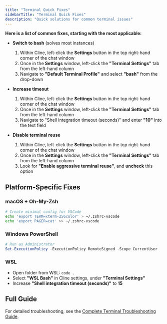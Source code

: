 ```yaml
---
title: "Terminal Quick Fixes"
sidebarTitle: "Terminal Quick Fixes"
description: "Quick solutions for common terminal issues"
---
```


**Here is a list of common fixes, starting with the most applicable:**

-   **Switch to bash** (solves most instances)

    1. Within Cline, left-click the **Settings** button in the top right-hand corner of the chat window
    2. Once in the **Settings** window, left-click the **"Terminal Settings"** tab from the left-hand column
    3. Navigate to **"Default Terminal Profile"** and select **"bash"** from the drop-down

-   **Increase timeout**

    1. Within Cline, left-click the **Settings** button in the top right-hand corner of the chat window
    2. Once in the **Settings** window, left-click the **"Terminal Settings"** tab from the left-hand column
    3. Navigate to "Shell integration timeout (seconds)" and enter **"10"** into the text field

-   **Disable terminal reuse**
    1. Within Cline, left-click the **Settings** button in the top right-hand corner of the chat window
    2. Once in the **Settings** window, left-click the **"Terminal Settings"** tab from the left-hand column
    3. Look for **"Enable aggressive terminal reuse"**, and **uncheck** this option

## Platform-Specific Fixes

### macOS + Oh-My-Zsh

```bash
# Create minimal config for VSCode
echo 'export TERM=xterm-256color' > ~/.zshrc-vscode
echo 'export PAGER=cat' >> ~/.zshrc-vscode
```

### Windows PowerShell

```powershell
# Run as Administrator
Set-ExecutionPolicy -ExecutionPolicy RemoteSigned -Scope CurrentUser
```

### WSL

-   Open folder from WSL: `code .`
-   Select **"WSL Bash"** in Cline settings, under **"Terminal Settings"**
-   Increase **"Shell integration timeout (seconds)"** to **15**

## Full Guide

For detailed troubleshooting, see the [Complete Terminal Troubleshooting Guide](/troubleshooting/terminal-integration-guide).
